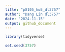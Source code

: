 ```yaml
---
title: "p8105_hw5_dl3757"
author: "Dang Lin dl3757"
date: "2024-11-15"
output: github_document
---
```


```r
library(tidyverse)

set.seed(3757)
```


